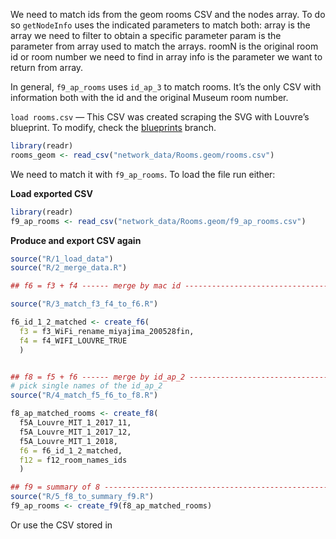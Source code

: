 We need to match ids from the geom rooms CSV and the nodes array. To do so `getNodeInfo` uses the indicated parameters to match both: array is the array we need to filter to obtain a specific parameter param is the parameter from array used to match the arrays. roomN is the original room id or room number we need to find in array info is the parameter we want to return from array.

In general, `f9_ap_rooms` uses `id_ap_3` to match rooms. It's the only CSV with information both with the id and the original Museum room number.

`load rooms.csv` --- This CSV was created scraping the SVG with Louvre's blueprint. To modify, check the [blueprints](https://github.com/irenedelatorre/2022.02_Tokyo.University_Louvre/tree/blueprints) branch.

```r

library(readr)
rooms_geom <- read_csv("network_data/Rooms.geom/rooms.csv")

```

We need to match it with `f9_ap_rooms`. To load the file run either:

**Load exported CSV**

```r
library(readr)
f9_ap_rooms <- read_csv("network_data/Rooms.geom/f9_ap_rooms.csv")
```

**Produce and export CSV again**

```r
source("R/1_load_data")
source("R/2_merge_data.R")

## f6 = f3 + f4 ------ merge by mac id ----------------------------------------

source("R/3_match_f3_f4_to_f6.R")

f6_id_1_2_matched <- create_f6(
  f3 = f3_WiFi_rename_miyajima_200528fin,
  f4 = f4_WIFI_LOUVRE_TRUE
  )


## f8 = f5 + f6 ------ merge by id_ap_2 ----------------------------------------
# pick single names of the id_ap_2
source("R/4_match_f5_f6_to_f8.R")

f8_ap_matched_rooms <- create_f8(
  f5A_Louvre_MIT_1_2017_11,
  f5A_Louvre_MIT_1_2017_12,
  f5A_Louvre_MIT_1_2018,
  f6 = f6_id_1_2_matched,
  f12 = f12_room_names_ids
  )

## f9 = summary of 8 ----------------------------------------------------------
source("R/5_f8_to_summary_f9.R")
f9_ap_rooms <- create_f9(f8_ap_matched_rooms)

```

Or use the CSV stored in
